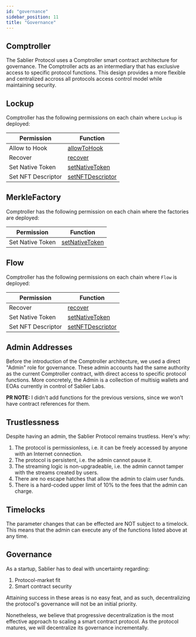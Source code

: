 ```yaml
---
id: "governance"
sidebar_position: 11
title: "Governance"
---
```



## Comptroller

The Sablier Protocol uses a Comptroller smart contract architecture for governance. The Comptroller acts as an
intermediary that has exclusive access to specific protocol functions. This design provides a more flexible and
centralized accross all protocols access control model while maintaining security.

<ComptrollersTable />

## Lockup

Comptroller has the following permissions on each chain where `Lockup` is deployed:

| Permission         | Function                                                                         |
| ------------------ | -------------------------------------------------------------------------------- |
| Allow to Hook      | [allowToHook](../reference/lockup/contracts/SablierLockup#allowtohook)           |
| Recover            | [recover](../reference/lockup/contracts/SablierLockup#recover)                   |
| Set Native Token   | [setNativeToken](../reference/lockup/contracts/SablierLockup#setnativetoken)     |
| Set NFT Descriptor | [setNFTDescriptor](../reference/lockup/contracts/SablierLockup#setnftdescriptor) |

## MerkleFactory

Comptroller has the following permission on each chain where the factories are deployed:

| Permission       | Function                                                                                                     |
| ---------------- | ------------------------------------------------------------------------------------------------------------ |
| Set Native Token | [setNativeToken](../reference/airdrops/contracts/abstracts/abstract.SablierFactoryMerkleBase#setNativeToken) |

## Flow

Comptroller has the following permissions on each chain where `Flow` is deployed:

| Permission         | Function                                                                     |
| ------------------ | ---------------------------------------------------------------------------- |
| Recover            | [recover](../reference/flow/contracts/SablierFlow#recover)                   |
| Set Native Token   | [setNativeToken](../reference/flow/contracts/SablierFlow#setnativetoken)     |
| Set NFT Descriptor | [setNFTDescriptor](../reference/flow/contracts/SablierFlow#setnftdescriptor) |

## Admin Addresses

Before the introduction of the Comptroller architecture, we used a direct "Admin" role for
governance. These admin accounts had the same authority as the current Comptroller contract, with direct access to
specific protocol functions. More concretely, the Admin is a collection of multisig wallets and EOAs currently in control of Sablier Labs.

<AdminsTable />

**PR NOTE:** I didn't add functions for the previous versions, since we won't have contract references for them.

## Trustlessness

Despite having an admin, the Sablier Protocol remains trustless. Here's why:

1. The protocol is permissionless, i.e. it can be freely accessed by anyone with an Internet connection.
2. The protocol is persistent, i.e. the admin cannot pause it.
3. The streaming logic is non-upgradeable, i.e. the admin cannot tamper with the streams created by users.
4. There are no escape hatches that allow the admin to claim user funds.
5. There is a hard-coded upper limit of 10% to the fees that the admin can charge.

## Timelocks

The parameter changes that can be effected are NOT subject to a timelock. This means that the admin can execute any of
the functions listed above at any time.

## Governance

As a startup, Sablier has to deal with uncertainty regarding:

1. Protocol-market fit
2. Smart contract security

Attaining success in these areas is no easy feat, and as such, decentralizing the protocol's governance will not be an
initial priority.

Nonetheless, we believe that progressive decentralization is the most effective approach to scaling a smart contract
protocol. As the protocol matures, we will decentralize its governance incrementally.
